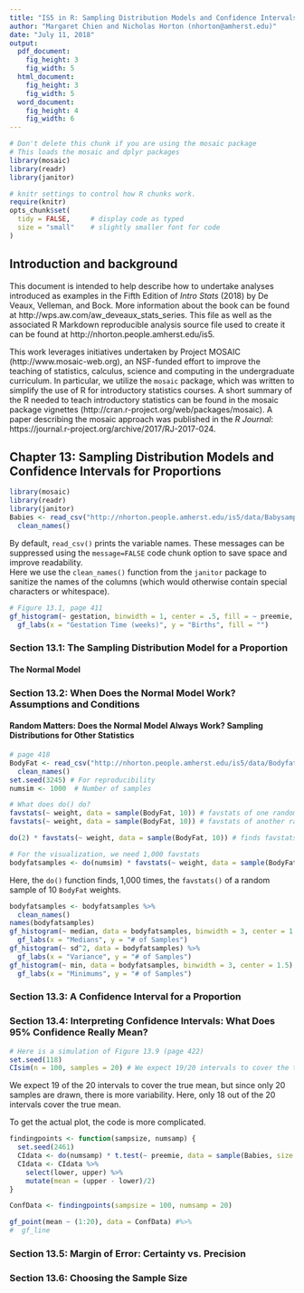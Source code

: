 ```yaml
---
title: "IS5 in R: Sampling Distribution Models and Confidence Intervals for Proportions (Chapter 13)"
author: "Margaret Chien and Nicholas Horton (nhorton@amherst.edu)"
date: "July 11, 2018"
output: 
  pdf_document:
    fig_height: 3
    fig_width: 5
  html_document:
    fig_height: 3
    fig_width: 5
  word_document:
    fig_height: 4
    fig_width: 6
---
```



```r
# Don't delete this chunk if you are using the mosaic package
# This loads the mosaic and dplyr packages
library(mosaic)
library(readr)
library(janitor)
```

```r
# knitr settings to control how R chunks work.
require(knitr)
opts_chunk$set(
  tidy = FALSE,     # display code as typed
  size = "small"    # slightly smaller font for code
)
```

## Introduction and background 

This document is intended to help describe how to undertake analyses introduced 
as examples in the Fifth Edition of *Intro Stats* (2018) by De Veaux, Velleman, and Bock.
More information about the book can be found at http://wps.aw.com/aw_deveaux_stats_series.  This
file as well as the associated R Markdown reproducible analysis source file used to create it can be found at http://nhorton.people.amherst.edu/is5.

This work leverages initiatives undertaken by Project MOSAIC (http://www.mosaic-web.org), an NSF-funded effort to improve the teaching of statistics, calculus, science and computing in the undergraduate curriculum. In particular, we utilize the `mosaic` package, which was written to simplify the use of R for introductory statistics courses. A short summary of the R needed to teach introductory statistics can be found in the mosaic package vignettes (http://cran.r-project.org/web/packages/mosaic).  A paper describing the mosaic approach was published in the *R Journal*: https://journal.r-project.org/archive/2017/RJ-2017-024.

## Chapter 13: Sampling Distribution Models and Confidence Intervals for Proportions

```r
library(mosaic)
library(readr)
library(janitor)
Babies <- read_csv("http://nhorton.people.amherst.edu/is5/data/Babysamp_98.csv") %>%
  clean_names()
```

By default, `read_csv()` prints the variable names. These messages can be suppressed using the `message=FALSE` code chunk option to save space and improve readability.  
Here we use the `clean_names()` function from the `janitor` package to sanitize the names of the columns (which would otherwise contain special characters or whitespace).   

```r
# Figure 13.1, page 411
gf_histogram(~ gestation, binwidth = 1, center = .5, fill = ~ preemie, data = Babies) %>%
  gf_labs(x = "Gestation Time (weeks)", y = "Births", fill = "")
```

### Section 13.1: The Sampling Distribution Model for a Proportion

#### The Normal Model

### Section 13.2: When Does the Normal Model Work? Assumptions and Conditions

#### Random Matters: Does the Normal Model Always Work? Sampling Distributions for Other Statistics

```r
# page 418
BodyFat <- read_csv("http://nhorton.people.amherst.edu/is5/data/Bodyfat.csv") %>%
  clean_names()
set.seed(3245) # For reproducibility
numsim <- 1000  # Number of samples

# What does do() do?
favstats(~ weight, data = sample(BodyFat, 10)) # favstats of one random sample of 10
favstats(~ weight, data = sample(BodyFat, 10)) # favstats of another random sample

do(2) * favstats(~ weight, data = sample(BodyFat, 10)) # finds favstats twice

# For the visualization, we need 1,000 favstats
bodyfatsamples <- do(numsim) * favstats(~ weight, data = sample(BodyFat, 10))
```

Here, the `do()` function finds, 1,000 times, the `favstats()` of a random sample of 10 `BodyFat` weights. 

```r
bodyfatsamples <- bodyfatsamples %>%
  clean_names()
names(bodyfatsamples)
gf_histogram(~ median, data = bodyfatsamples, binwidth = 3, center = 1.5) %>%
  gf_labs(x = "Medians", y = "# of Samples")
gf_histogram(~ sd^2, data = bodyfatsamples) %>%
  gf_labs(x = "Variance", y = "# of Samples")
gf_histogram(~ min, data = bodyfatsamples, binwidth = 3, center = 1.5) %>%
  gf_labs(x = "Minimums", y = "# of Samples")
```

### Section 13.3: A Confidence Interval for a Proportion

### Section 13.4: Interpreting Confidence Intervals: What Does 95% Confidence Really Mean?

```r
# Here is a simulation of Figure 13.9 (page 422)
set.seed(118)
CIsim(n = 100, samples = 20) # We expect 19/20 intervals to cover the true mean
```

We expect 19 of the 20 intervals to cover the true mean, but since only 20 samples are drawn, there is more variability. Here, only 18 out of the 20 intervals cover the true mean.  

To get the actual plot, the code is more complicated.  

```r
findingpoints <- function(sampsize, numsamp) {
  set.seed(2461)
  CIdata <- do(numsamp) * t.test(~ preemie, data = sample(Babies, size = sampsize))
  CIdata <- CIdata %>%
    select(lower, upper) %>%
    mutate(mean = (upper - lower)/2)
}

ConfData <- findingpoints(sampsize = 100, numsamp = 20)

gf_point(mean ~ (1:20), data = ConfData) #%>%
#  gf_line
```

### Section 13.5: Margin of Error: Certainty vs. Precision

### Section 13.6: Choosing the Sample Size